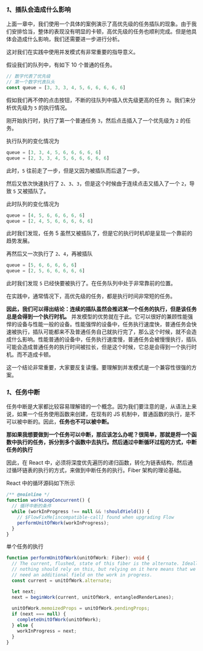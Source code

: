 ### *1*、插队会造成什么影响

上面一章中，我们使用一个具体的案例演示了高优先级的任务插队的现象。由于我们安排恰当，整体的表现没有明显的卡顿，高优先级的任务也顺利完成。但是他具体会造成什么影响，我们还需要进一步进行分析。

这对我们在实践中使用并发模式有非常重要的指导意义。

假设我们的队列中，有如下 10 个普通的任务。

```ts
// 数字代表了优先级
// 第一个数字代表队头
const queue = [3, 3, 3, 4, 5, 6, 6, 6, 6, 6]
```

假如我们再不停的点击按钮，不断的往队列中插入优先级更高的任务 `2`。我们来分析优先级为 `5` 的执行情况。

刚开始执行时，执行了第一个普通任务 `3`，然后点击插入了一个优先级为 `2` 的任务。

执行队列的变化情况为

```ts
queue = [3, 3, 4, 5, 6, 6, 6, 6, 6]
queue = [2, 3, 3, 4, 5, 6, 6, 6, 6, 6]
```

此时，`5` 往前走了一步，但是又因为被插队而后退了一步。

然后又依次快速执行了 `2`、`3`、`3`，但是这个时候由于连续点击又插入了一个 `2`，导致 `5` 又被插队了。

此时队列的变化情况为

```ts
queue = [4, 5, 6, 6, 6, 6, 6]
queue = [2, 4, 5, 6, 6, 6, 6, 6]
```

此时我们发现，任务 5 虽然又被插队了，但是它的执行时机却是呈现一个靠前的趋势发展。

再然后又一次执行了 `2`、`4`，再被插队

```ts
queue = [5, 6, 6, 6, 6, 6]
queue = [2, 5, 6, 6, 6, 6, 6]
```

此时我们发现 `5` 已经快要被执行了。在任务队列中处于非常靠前的位置。


在实践中，通常情况下，高优先级的任务，都是执行时间非常短的任务。

**因此，我们可以得出结论：连续的插队虽然会推迟某一个任务的执行，但是该任务总是会得到一个执行时机。** 并发模型的优势就在于此。它可以很好的兼顾性能强悍的设备与性能一般的设备。性能强悍的设备中，任务执行速度快，普通任务会快速被执行，插队可能都来不及普通任务自己就执行完了，那么这个时候，就不会造成什么影响。性能普通的设备中，任务执行速度慢，普通任务会被慢慢执行，插队可能会造成普通任务的执行时间被拉长，但是这个时候，它总是会得到一个执行时机。而不造成卡顿。

这一个结论非常重要，大家要反复读懂。要理解到并发模式是一个兼容性很强的方案。


### *1*、任务中断

任务中断是大家都比较容易理解错的一个概念。因为我们要注意的是，从语法上来说，如果一个任务使用函数来创建，在现有的 JS 机制中，普通函数的执行，是不可以被中断的。因此，**任务也不可以被中断。**

**那如果我想要做到一个任务可以中断，那应该怎么办呢？很简单，那就是将一个函数中执行的任务，拆分到多个函数中去执行。然后通过中断循环过程的方式，中断任务的执行**

因此，在 React 中，必须将深度优先遍历的递归函数，转化为链表结构，然后通过循环链表的执行的方式，来做到中断任务的执行。Fiber 架构的理论基础。

React 中的循环源码如下所示

```ts
/** @noinline */
function workLoopConcurrent() {
  // 循环中断的条件
  while (workInProgress !== null && !shouldYield()) {
    // $FlowFixMe[incompatible-call] found when upgrading Flow
    performUnitOfWork(workInProgress);
  }
}
```

单个任务的执行

```ts
function performUnitOfWork(unitOfWork: Fiber): void {
  // The current, flushed, state of this fiber is the alternate. Ideally
  // nothing should rely on this, but relying on it here means that we don't
  // need an additional field on the work in progress.
  const current = unitOfWork.alternate;

  let next;
  next = beginWork(current, unitOfWork, entangledRenderLanes);
    
  unitOfWork.memoizedProps = unitOfWork.pendingProps;
  if (next === null) {
    completeUnitOfWork(unitOfWork);
  } else {
    workInProgress = next;
  }
}
```
